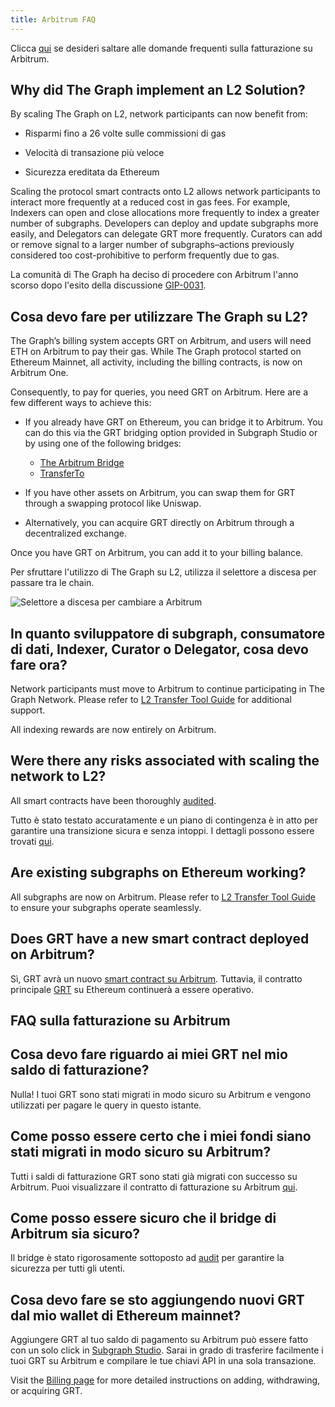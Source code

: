 ```yaml
---
title: Arbitrum FAQ
---
```


Clicca [qui](#billing-on-arbitrum-faqs) se desideri saltare alle domande frequenti sulla fatturazione su Arbitrum.

## Why did The Graph implement an L2 Solution?

By scaling The Graph on L2, network participants can now benefit from:

- Risparmi fino a 26 volte sulle commissioni di gas

- Velocità di transazione più veloce

- Sicurezza ereditata da Ethereum

Scaling the protocol smart contracts onto L2 allows network participants to interact more frequently at a reduced cost in gas fees. For example, Indexers can open and close allocations more frequently to index a greater number of subgraphs. Developers can deploy and update subgraphs more easily, and Delegators can delegate GRT more frequently. Curators can add or remove signal to a larger number of subgraphs–actions previously considered too cost-prohibitive to perform frequently due to gas.

La comunità di The Graph ha deciso di procedere con Arbitrum l'anno scorso dopo l'esito della discussione [GIP-0031](https://forum.thegraph.com/t/gip-0031-arbitrum-grt-bridge/3305).

## Cosa devo fare per utilizzare The Graph su L2?

The Graph’s billing system accepts GRT on Arbitrum, and users will need ETH on Arbitrum to pay their gas. While The Graph protocol started on Ethereum Mainnet, all activity, including the billing contracts, is now on Arbitrum One.

Consequently, to pay for queries, you need GRT on Arbitrum. Here are a few different ways to achieve this:

- If you already have GRT on Ethereum, you can bridge it to Arbitrum. You can do this via the GRT bridging option provided in Subgraph Studio or by using one of the following bridges:

  - [The Arbitrum Bridge](https://bridge.arbitrum.io/?l2ChainId=42161)
  - [TransferTo](https://transferto.xyz/swap)

- If you have other assets on Arbitrum, you can swap them for GRT through a swapping protocol like Uniswap.

- Alternatively, you can acquire GRT directly on Arbitrum through a decentralized exchange.

Once you have GRT on Arbitrum, you can add it to your billing balance.

Per sfruttare l'utilizzo di The Graph su L2, utilizza il selettore a discesa per passare tra le chain.

![Selettore a discesa per cambiare a Arbitrum](/img/arbitrum-screenshot-toggle.png)

## In quanto sviluppatore di subgraph, consumatore di dati, Indexer, Curator o Delegator, cosa devo fare ora?

Network participants must move to Arbitrum to continue participating in The Graph Network. Please refer to [L2 Transfer Tool Guide](/archived/arbitrum/l2-transfer-tools-guide/) for additional support.

All indexing rewards are now entirely on Arbitrum.

## Were there any risks associated with scaling the network to L2?

All smart contracts have been thoroughly [audited](https://github.com/graphprotocol/contracts/blob/main/packages/contracts/audits/OpenZeppelin/2022-07-graph-arbitrum-bridge-audit.pdf).

Tutto è stato testato accuratamente e un piano di contingenza è in atto per garantire una transizione sicura e senza intoppi. I dettagli possono essere trovati [qui](https://forum.thegraph.com/t/gip-0037-the-graph-arbitrum-deployment-with-linear-rewards-minted-in-l2/3551#risks-and-security-considerations-20).

## Are existing subgraphs on Ethereum working?

All subgraphs are now on Arbitrum. Please refer to [L2 Transfer Tool Guide](/archived/arbitrum/l2-transfer-tools-guide/) to ensure your subgraphs operate seamlessly.

## Does GRT have a new smart contract deployed on Arbitrum?

Sì, GRT avrà un nuovo [smart contract su Arbitrum](https://arbiscan.io/address/0x9623063377ad1b27544c965ccd7342f7ea7e88c7). Tuttavia, il contratto principale [GRT](https://etherscan.io/token/0xc944e90c64b2c07662a292be6244bdf05cda44a7) su Ethereum continuerà a essere operativo.

## FAQ sulla fatturazione su Arbitrum

## Cosa devo fare riguardo ai miei GRT nel mio saldo di fatturazione?

Nulla! I tuoi GRT sono stati migrati in modo sicuro su Arbitrum e vengono utilizzati per pagare le query in questo istante.

## Come posso essere certo che i miei fondi siano stati migrati in modo sicuro su Arbitrum?

Tutti i saldi di fatturazione GRT sono stati già migrati con successo su Arbitrum. Puoi visualizzare il contratto di fatturazione su Arbitrum [qui](https://arbiscan.io/address/0x1B07D3344188908Fb6DEcEac381f3eE63C48477a).

## Come posso essere sicuro che il bridge di Arbitrum sia sicuro?

Il bridge è stato rigorosamente sottoposto ad [audit](https://code4rena.com/contests/2022-10-the-graph-l2-bridge-contest) per garantire la sicurezza per tutti gli utenti.

## Cosa devo fare se sto aggiungendo nuovi GRT dal mio wallet di Ethereum mainnet?

Aggiungere GRT al tuo saldo di pagamento su Arbitrum può essere fatto con un solo click in [Subgraph Studio](https://thegraph.com/studio/). Sarai in grado di trasferire facilmente i tuoi GRT su Arbitrum e compilare le tue chiavi API in una sola transazione.

Visit the [Billing page](/subgraphs/billing/) for more detailed instructions on adding, withdrawing, or acquiring GRT.
